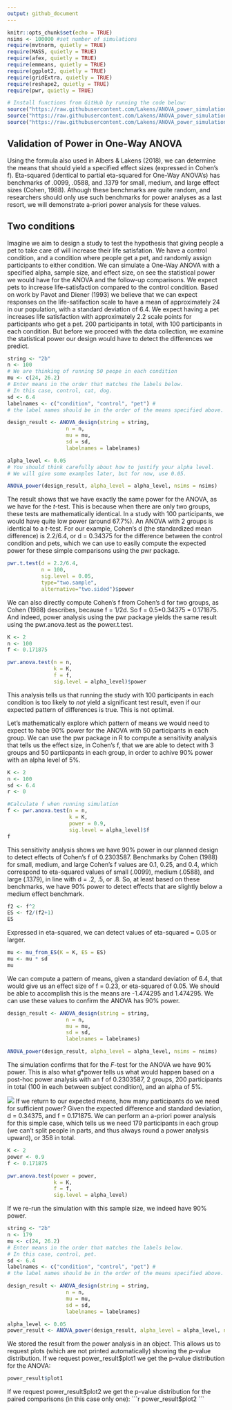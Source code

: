 ```yaml
---
output: github_document
---
```


```r
knitr::opts_chunk$set(echo = TRUE)
nsims <- 100000 #set number of simulations
require(mvtnorm, quietly = TRUE)
require(MASS, quietly = TRUE)
require(afex, quietly = TRUE)
require(emmeans, quietly = TRUE)
require(ggplot2, quietly = TRUE)
require(gridExtra, quietly = TRUE)
require(reshape2, quietly = TRUE)
require(pwr, quietly = TRUE)

# Install functions from GitHub by running the code below:
source("https://raw.githubusercontent.com/Lakens/ANOVA_power_simulation/master/ANOVA_design.R")
source("https://raw.githubusercontent.com/Lakens/ANOVA_power_simulation/master/ANOVA_power.R")
source("https://raw.githubusercontent.com/Lakens/ANOVA_power_simulation/master/mu_from_ES.R")

```

## Validation of Power in One-Way ANOVA

Using the formula also used in Albers & Lakens (2018), we can determine the means that should yield a specified effect sizes (expressed in Cohen's f). Eta-squared (identical to partial eta-squared for One-Way ANOVA's) has benchmarks of .0099, .0588, and .1379 for small, medium, and large effect sizes (Cohen, 1988). Athough these benchmarks are quite random, and researchers should only use such benchmarks for power analyses as a last resort, we will demonstrate a-priori power analysis for these values. 

## Two conditions

Imagine we aim to design a study to test the hypothesis that giving people a pet to take care of will increase their life satisfation. We have a control condition, and a condition where people get a pet, and randomly assign participants to either condition. We can simulate a One-Way ANOVA with a specified alpha, sample size, and effect size, on see the statistical power we would have for the ANOVA and the follow-up comparisons. We expect pets to increase life-satisfaction compared to the control condition. Based on work by Pavot and Diener (1993) we believe that we can expect responses on the life-satifaction scale to have a mean of approximately 24 in our population, with a standard deviation of 6.4. We expect having a pet increases life satisfaction with approximately 2.2 scale points for participants who get a pet. 200 participants in total, with 100 participants in each condition. But before we proceed with the data collection, we examine the statistical power our design would have to detect the differences we predict.

```r

string <- "2b"
n <- 100
# We are thinking of running 50 peope in each condition
mu <- c(24, 26.2)
# Enter means in the order that matches the labels below.
# In this case, control, cat, dog. 
sd <- 6.4
labelnames <- c("condition", "control", "pet") #
# the label names should be in the order of the means specified above.

design_result <- ANOVA_design(string = string,
                   n = n, 
                   mu = mu, 
                   sd = sd, 
                   labelnames = labelnames)

alpha_level <- 0.05
# You should think carefully about how to justify your alpha level.
# We will give some examples later, but for now, use 0.05.

ANOVA_power(design_result, alpha_level = alpha_level, nsims = nsims)

```

The result shows that we have exactly the same power for the ANOVA, as we have for the *t*-test. This is because when there are only two groups, these tests are mathematically identical. In a study with 100 participants, we would have quite low power (around 67.7%). An ANOVA with 2 groups is identical to a *t*-test. For our example, Cohen's d (the standardized mean difference) is 2.2/6.4, or d = 0.34375 for the difference between the control condition and pets, which we can use to easily compute the expected power for these simple comparisons using the pwr package.

```r
pwr.t.test(d = 2.2/6.4,
           n = 100,
           sig.level = 0.05,
           type="two.sample",
           alternative="two.sided")$power

```

We can also directly compute Cohen's f from Cohen's d for two groups, as Cohen (1988) describes, because f = 1/2d. So f = 0.5*0.34375 = 0.171875. And indeed, power analysis using the pwr package yields the same result using the pwr.anova.test as the power.t.test.

```r
K <- 2
n <- 100
f <- 0.171875

pwr.anova.test(n = n,
               k = K,
               f = f,
               sig.level = alpha_level)$power
```

This analysis tells us that running the study with 100 participants in each condition is too likely to *not* yield a significant test result, even if our expected pattern of differences is true.  This is not optimal. 

Let's mathematically explore which pattern of means we would need to expect to habe 90% power for the ANOVA with 50 participants in each group. We can use the pwr package in R to compute a sensitivity analysis that tells us the effect size, in Cohen's f, that we are able to detect with 3 groups and 50 partiicpants in each group, in order to achive 90% power with an alpha level of 5%. 

```r
K <- 2
n <- 100
sd <- 6.4
r <- 0

#Calculate f when running simulation
f <- pwr.anova.test(n = n,
                    k = K,
                    power = 0.9,
                    sig.level = alpha_level)$f
f
```
This sensitivity analysis shows we have 90% power in our planned design to detect effects of Cohen's f of 0.2303587. Benchmarks by Cohen (1988) for small, medium, and large Cohen's f values are 0.1, 0.25, and 0.4, which correspond to eta-squared values of small (.0099), medium (.0588), and large (.1379), in line with d = .2, .5, or .8. So, at least based on these benchmarks, we have 90% power to detect effects that are slightly below a medium effect benchmark.

```r
f2 <- f^2
ES <- f2/(f2+1)
ES
```
Expressed in eta-squared, we can detect values of eta-squared = 0.05 or larger. 

```r
mu <- mu_from_ES(K = K, ES = ES)
mu <- mu * sd
mu
```
We can compute a pattern of means, given a standard deviation of 6.4, that would give us an effect size of f = 0.23, or eta-squared of 0.05. We should be able to accomplish this is the means are -1.474295 and 1.474295. We can use these values to confirm the ANOVA has 90% power.

```r
design_result <- ANOVA_design(string = string,
                   n = n, 
                   mu = mu, 
                   sd = sd, 
                   labelnames = labelnames)

ANOVA_power(design_result, alpha_level = alpha_level, nsims = nsims)

```

The simulation confirms that for the *F*-test for the ANOVA we have 90% power. This is also what g*power tells us what would happen based on a post-hoc power analysis with an f of 0.2303587, 2 groups, 200 participants in total (100 in each between subject condition), and an alpha of 5%. 

![](screenshots/gpower_8.png)
If we return to our expected means, how many participants do we need for sufficient power? Given the expected difference and standard deviation, d = 0.34375, and f = 0.171875. We can perform an a-priori power analysis for this simple case, which tells us we need 179 participants in each group (we can't split people in parts, and thus always round a power analysis upward), or 358 in total.

```r
K <- 2
power <- 0.9
f <- 0.171875

pwr.anova.test(power = power,
               k = K,
               f = f,
               sig.level = alpha_level)
```
If we re-run the simulation with this sample size, we indeed have 90% power.

```r
string <- "2b"
n <- 179
mu <- c(24, 26.2)
# Enter means in the order that matches the labels below.
# In this case, control, pet. 
sd <- 6.4
labelnames <- c("condition", "control", "pet") #
# the label names should be in the order of the means specified above.

design_result <- ANOVA_design(string = string,
                   n = n, 
                   mu = mu, 
                   sd = sd, 
                   labelnames = labelnames)

alpha_level <- 0.05
power_result <- ANOVA_power(design_result, alpha_level = alpha_level, nsims = nsims)
```
We stored the result from the power analysis in an object. This allows us to request plots (which are not printed automatically) showing the *p*-value distribution. If we request power_result$plot1 we get the p-value distribution for the ANOVA:

```r
power_result$plot1
```
If we request power_result$plot2 we get the p-value distribution for the paired comparisons (in this case only one):
```r
power_result$plot2
```
